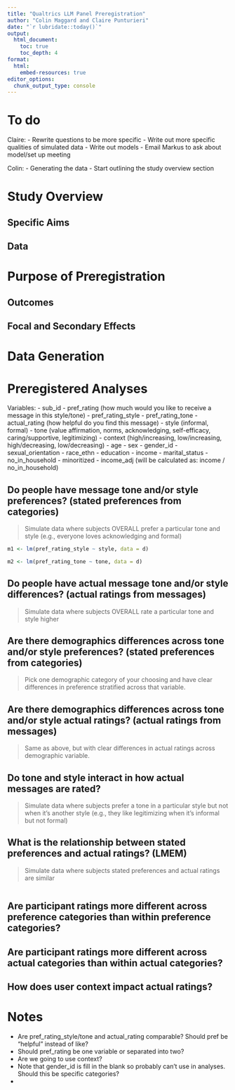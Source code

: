 ```yaml
---
title: "Qualtrics LLM Panel Preregistration"
author: "Colin Maggard and Claire Punturieri"
date: "`r lubridate::today()`"
output: 
  html_document:
    toc: true 
    toc_depth: 4
format:
  html:
    embed-resources: true
editor_options: 
  chunk_output_type: console
---
```


# To do

Claire:
 - Rewrite questions to be more specific
 - Write out more specific qualities of simulated data
 - Write out models
 - Email Markus to ask about model/set up meeting

Colin:
  - Generating the data
  - Start outlining the study overview section

# Study Overview

## Specific Aims

## Data

# Purpose of Preregistration

## Outcomes

## Focal and Secondary Effects

# Data Generation

# Preregistered Analyses

Variables:
 - sub_id
 - pref_rating (how much would you like to receive a message in this style/tone)
 - pref_rating_style
 - pref_rating_tone
 - actual_rating (how helpful do you find this message)
 - style (informal, formal)
 - tone (value affirmation, norms, acknowledging, self-efficacy, caring/supportive, legitimizing)
 - context (high/increasing, low/increasing, high/decreasing, low/decreasing)
 - age
 - sex
 - gender_id
 - sexual_orientation
 - race_ethn
 - education
 - income
 - marital_status
 - no_in_household
 - minoritized
 - income_adj (will be calculated as: income / no_in_household)
 
## Do people have message tone and/or style preferences? (stated preferences from categories)

> Simulate data where subjects OVERALL prefer a particular tone and style (e.g., everyone loves acknowledging and formal)

```r
m1 <- lm(pref_rating_style ~ style, data = d)

m2 <- lm(pref_rating_tone ~ tone, data = d)
```

## Do people have actual message tone and/or style differences? (actual ratings from messages)

> Simulate data where subjects OVERALL rate a particular tone and style higher

## Are there demographics differences across tone and/or style preferences? (stated preferences from categories)

> Pick one demographic category of your choosing and have clear differences in preference stratified across that variable.

## Are there demographics differences across tone and/or style actual ratings? (actual ratings from messages)

> Same as above, but with clear differences in actual ratings across demographic variable.

## Do tone and style interact in how actual messages are rated?

> Simulate data where subjects prefer a tone in a particular style but not when it's another style (e.g., they like legitimizing when it's informal but not formal)

## What is the relationship between stated preferences and actual ratings? (LMEM)

> Simulate data where subjects stated preferences and actual ratings are similar

```r

```

## Are participant ratings more different across preference categories than within preference categories?

## Are participant ratings more different across actual categories than within actual categories?

## How does user context impact actual ratings?
 
# Notes

 - Are pref_rating_style/tone and actual_rating comparable? Should pref be "helpful" instead of like?
 - Should pref_rating be one variable or separated into two?
 - Are we going to use context?
 - Note that gender_id is fill in the blank so probably can't use in analyses. Should this be specific categories?
 - 
 
 